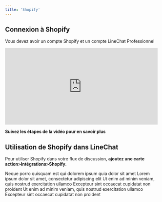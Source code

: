 ```yaml
---
title: 'Shopify'
---
```

## Connexion à Shopify
<Info>Vous devez avoir un compte Shopify et un compte LineChat Professionnel</Info>
<iframe width="500" height="250" src="https://www.youtube.com/embed/IuEP5gG8Elw" title="Connecter Shopify à son chatbot LineChat - Tutoriel en français" frameborder="0" allow="accelerometer; autoplay; clipboard-write; encrypted-media; gyroscope; picture-in-picture; web-share" referrerpolicy="strict-origin-when-cross-origin" allowfullscreen></iframe>

**Suivez les étapes de la vidéo pour en savoir plus**

## Utilisation de Shopify dans LineChat

Pour utiliser Shopify dans votre flux de discussion, **ajoutez une carte action>Intégrations>Shopify**.

<CardGroup cols={2}>
  <Card title="Clients" icon="square-1" href="/content/components/card-group">
    Neque porro quisquam est qui dolorem ipsum quia dolor sit amet
  </Card>
  <Card title="Produits" icon="square-2" href="/content/components/card-group">
    Lorem ipsum dolor sit amet, consectetur adipiscing elit
  </Card>
  <Card title="Commandes" icon="square-3" href="/content/components/card-group">
    Ut enim ad minim veniam, quis nostrud exercitation ullamco
  </Card>
  <Card title="Ecommerce" icon="square-4" href="/content/components/card-group">
    Excepteur sint occaecat cupidatat non proident
  </Card>
   <Card title="Meta Fiels" icon="square-3" href="/content/components/card-group">
    Ut enim ad minim veniam, quis nostrud exercitation ullamco
  </Card>
  <Card title="Déclencheurs" icon="square-4" href="/content/components/card-group">
    Excepteur sint occaecat cupidatat non proident
  </Card>
</CardGroup>


